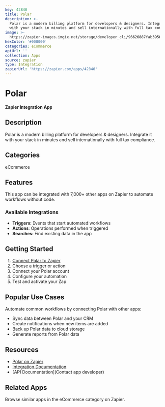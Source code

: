 ```yaml
---
key: 42840
title: Polar
description: >-
  Polar is a modern billing platform for developers & designers. Integrate it
  with your stack in minutes and sell internationally with full tax compliance.
image: >-
  https://zapier-images.imgix.net/storage/developer_cli/96626887fab39500db0135e4aaf0c2f2.png?auto=format%2Ccompress&ixlib=python-3.0.0&q=50
hexColor: '#000000'
categories: eCommerce
apiUrl: ''
collection: Apps
source: zapier
type: Integration
zapierUrl: 'https://zapier.com/apps/42840'
---
```

# Polar

**Zapier Integration App**

## Description

Polar is a modern billing platform for developers & designers. Integrate it with your stack in minutes and sell internationally with full tax compliance.

## Categories

eCommerce

## Features

This app can be integrated with 7,000+ other apps on Zapier to automate workflows without code.

### Available Integrations

- **Triggers**: Events that start automated workflows
- **Actions**: Operations performed when triggered
- **Searches**: Find existing data in the app

## Getting Started

1. [Connect Polar to Zapier](https://zapier.com/apps/42840)
2. Choose a trigger or action
3. Connect your Polar account
4. Configure your automation
5. Test and activate your Zap

## Popular Use Cases

Automate common workflows by connecting Polar with other apps:

- Sync data between Polar and your CRM
- Create notifications when new items are added
- Back up Polar data to cloud storage
- Generate reports from Polar data

## Resources

- [Polar on Zapier](https://zapier.com/apps/42840)
- [Integration Documentation](https://zapier.com/apps/42840/integrations)
- [API Documentation](Contact app developer)

## Related Apps

Browse similar apps in the eCommerce category on Zapier.
